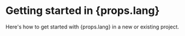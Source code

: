 # Getting started in {props.lang}

Here's how to get started with {props.lang} in a new or existing project.